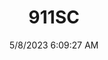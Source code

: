 ---
width: 5782
height: 3855
title: 911SC
description: 1983 Porsche 911SC Cabriolet in Metallic Red shot in Austin, TX.
date: 5/8/2023 6:09:27 AM
cameraMake: Sony
cameraModel: ILCE-7M3
lens: 85mm F1.4 DG DN | Art 020
settingsfStop: f/1.4
settingsISO: ISO 125
settingsShutter: 1/2000
settingsFocalLength: 85 mm
---